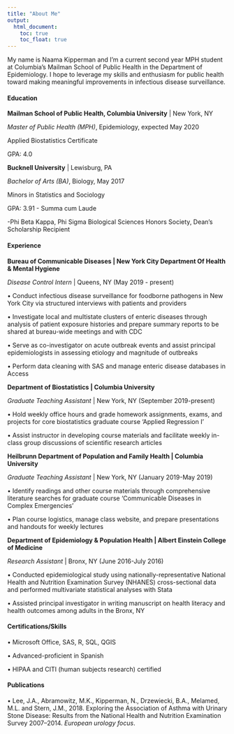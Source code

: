 ```yaml
---
title: "About Me"
output: 
  html_document:
    toc: true
    toc_float: true
---
```


My name is Naama Kipperman and I'm a current second year MPH student at Columbia's Mailman School of Public Health in the Department of Epidemiology. I hope to leverage my skills and enthusiasm for public health toward making meaningful improvements in infectious disease surveillance. 

#### **Education**

**Mailman School of Public Health, Columbia University** | New York, NY

*Master of Public Health (MPH)*, Epidemiology, expected May 2020

Applied Biostatistics Certificate

GPA: 4.0

**Bucknell University** | Lewisburg, PA

*Bachelor of Arts (BA)*, Biology, May 2017

Minors in Statistics and Sociology

GPA: 3.91 - Summa cum Laude

-Phi Beta Kappa, Phi Sigma Biological Sciences Honors Society, Dean’s Scholarship Recipient

#### **Experience**

**Bureau of Communicable Diseases | New York City Department Of Health & Mental Hygiene**

*Disease Control Intern* | Queens, NY  (May 2019 - present)
	
•	Conduct infectious disease surveillance for foodborne pathogens in New York City via structured interviews with patients and providers

•	Investigate local and multistate clusters of enteric diseases through analysis of patient exposure histories and prepare summary reports to be shared at bureau-wide meetings and with CDC 

•	Serve as co-investigator on acute outbreak events and assist principal epidemiologists in assessing etiology and magnitude of outbreaks 

•	Perform data cleaning with SAS and manage enteric disease databases in Access 


**Department of Biostatistics | Columbia University**

*Graduate Teaching Assistant* | New York, NY (September 2019-present)

•	Hold weekly office hours and grade homework assignments, exams, and projects for core biostatistics graduate course ‘Applied Regression I’

•	Assist instructor in developing course materials and facilitate weekly in-class group discussions of scientific research articles 


**Heilbrunn Department of Population and Family Health | Columbia University**

*Graduate Teaching Assistant*  | New York, NY   (January 2019-May 2019)

•	Identify readings and other course materials through comprehensive literature searches for graduate course ‘Communicable Diseases in Complex Emergencies’

•	Plan course logistics, manage class website, and prepare presentations and handouts for weekly lectures


**Department of Epidemiology & Population Health | Albert Einstein College of Medicine**

*Research Assistant* | Bronx, NY (June 2016-July 2016)


• Conducted epidemiological study using nationally-representative National Health and Nutrition Examination Survey (NHANES) cross-sectional data and performed multivariate statistical analyses with Stata

• Assisted principal investigator in writing manuscript on health literacy and health outcomes among adults in the Bronx, NY

#### **Certifications/Skills**
• Microsoft Office, SAS, R, SQL, QGIS

• Advanced-proficient in Spanish

• HIPAA and CITI (human subjects research) certified

#### **Publications**

• Lee, J.A., Abramowitz, M.K., Kipperman, N., Drzewiecki, B.A., Melamed, M.L. and Stern, J.M., 2018. Exploring the Association of Asthma with Urinary Stone Disease: Results from the National Health and Nutrition Examination Survey 2007–2014. *European urology focus*.



